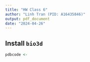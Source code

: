 ```yaml
---
title: "HW Class 6"
author: "Linh Tran (PID: A16435846)"
output: pdf_document
date: "2024-04-26"
---
```

## Install `bio3d`

```r
pdbcode <- 
```















